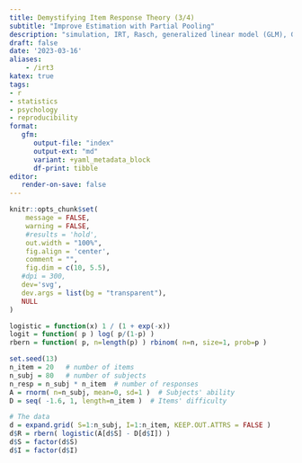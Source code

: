 ```yaml
---
title: Demystifying Item Response Theory (3/4)
subtitle: "Improve Estimation with Partial Pooling"
description: "simulation, IRT, Rasch, generalized linear model (GLM), GLMM, mixed models, multilevel models"
draft: false
date: '2023-03-16'
aliases:
    - /irt3
katex: true
tags:
- r
- statistics
- psychology
- reproducibility
format: 
   gfm:
      output-file: "index"
      output-ext: "md"
      variant: +yaml_metadata_block
      df-print: tibble
editor:
   render-on-save: false
---
```



```r
knitr::opts_chunk$set(
	message = FALSE,
	warning = FALSE,
	#results = 'hold',
	out.width = "100%",
	fig.align = 'center',
	comment = "",
	fig.dim = c(10, 5.5),
   #dpi = 300,
   dev='svg',
   dev.args = list(bg = "transparent"),
   NULL
)
```


```r
logistic = function(x) 1 / (1 + exp(-x))
logit = function( p ) log( p/(1-p) )
rbern = function( p, n=length(p) ) rbinom( n=n, size=1, prob=p )

set.seed(13)
n_item = 20   # number of items
n_subj = 80   # number of subjects
n_resp = n_subj * n_item  # number of responses
A = rnorm( n=n_subj, mean=0, sd=1 )  # Subjects' ability
D = seq( -1.6, 1, length=n_item )  # Items' difficulty

# The data
d = expand.grid( S=1:n_subj, I=1:n_item, KEEP.OUT.ATTRS = FALSE )
d$R = rbern( logistic(A[d$S] - D[d$I]) )
d$S = factor(d$S)
d$I = factor(d$I)
```
